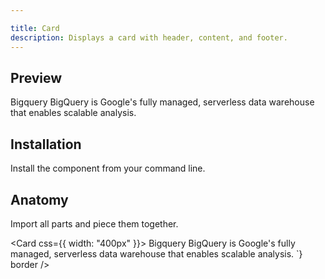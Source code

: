 ```yaml
---

title: Card
description: Displays a card with header, content, and footer.
---
```

## Preview

<Preview>
  <Flex
    css={{
      flexDirection: "column",
      alignItems: "center",
      gap: "$3",
    }}
  >
    <Card css={{ width: "400px" }}>
      <Text size="3" css={{fontWeight:"500"}}>Bigquery</Text>
      <Text size="2" css={{color: "$gray11"}}>BigQuery is Google's fully managed, serverless data warehouse that enables scalable analysis.</Text>
    </Card>
  </Flex>
</Preview>

## Installation

Install the component from your command line.

<LiveProvider>
    <LiveEditor code={`npm install @odpf/apsara`} border/>
</LiveProvider>


## Anatomy
Import all parts and piece them together.

<LiveProvider>
    <LiveEditor code={`

<Card css={{ width: "400px" }}>
  <Heading>Bigquery</Heading>
  <Text>
    BigQuery is Google's fully managed, serverless data warehouse that enables scalable analysis.
  </Text>
</Card>
`} border />
</LiveProvider>
